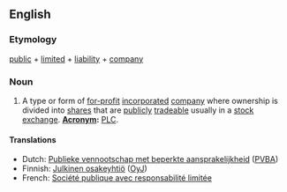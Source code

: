 ==English==

===Etymology===
[[public]] + [[limited]] + [[liability]] + [[company]]
===Noun===
{{infl|en|noun}}
# A type or form of [[for-profit]] [[incorporated]] [[company]] where ownership is divided into [[share]]s that are [[publicly]] [[trade]]able usually in a [[stock exchange]].  '''[[Acronym]]:''' [[PLC]].

====Translations====
*Dutch: [[Publieke vennootschap met beperkte aansprakelijkheid]] ([[PVBA]])
*Finnish: [[Julkinen osakeyhtiö]] ([[OyJ]])
*French: [[Société publique avec responsabilité limitée]]